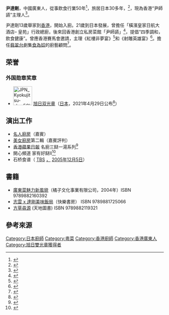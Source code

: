{{Infobox person
| 姓名 = 尹達剛
| 類型 = 廚師
| width = 300px
| 圖片 = 
}}

'''尹達剛'''，中國廣東人，從事飲食行業50年<ref name="大公報">{{cite web | url=http://www.takungpao.com.hk/hongkong/video/2018/0817/204187.html
 | title=大公報.名廚尹達剛：我在日本做「中國料理」 }}{{zh-hant}}</ref>，旅居日本30多年，<ref>{{cite web | url=https://skypost.ulifestyle.com.hk/article/2812624/%E6%97%A5%E7%B1%B3%E7%9B%9B%E5%AE%B4%E6%BB%99%E9%A6%99%E6%B1%9F| title=晴報-日米盛宴滙香江}}{{zh-hant}}</ref>，現為香港“尹師讌”主理人<ref>{{cite web| url=https://hk.appledaily.com/finance/20111209/NEB4K2EEZKQNKFPYT6JWGV2ECY/| title=蘋果日報.尋龍盛讌尹師讌| access-date=2020-11-30| archive-date=2021-06-21| archive-url=https://web.archive.org/web/20210621192541/https://hk.appledaily.com/finance/20111209/NEB4K2EEZKQNKFPYT6JWGV2ECY/}}{{zh-hant}}</ref>。

尹達剛13歲舉家到[[香港|香港]]，開始入廚。21歲到日本發展，曾擔任「橫濱皇家日航大酒店– 皇苑」行政總廚，後來回香港創立私房菜館「尹師讌」<ref>{{cite web| url=https://orientaldaily.on.cc/cnt/news/20120505/00176_078.html| title=東方日報.鄺英志＋尹師讌 星級酒菜擦火花| access-date=2020-11-30| archive-date=2012-07-29| archive-url=https://web.archive.org/web/20120729084104/http://orientaldaily.on.cc/cnt/news/20120505/00176_078.html| dead-url=no}}</ref>，提倡“四季調和，飲食健康”。曾應香港賽馬會邀請，主理《紅樓非夢宴》<ref>{{cite web| url=https://skypost.ulifestyle.com.hk/article/1836902/%E5%90%8D%E5%BB%9A%E3%80%8C%E7%85%AE%E3%80%8D%E7%90%86%20%E7%B4%85%E6%A8%93%E9%9D%9E%E5%A4%A2%E5%AE%B4| title=晴報.名廚「煮」理 紅樓非夢宴| access-date=2020-12-01| archive-date=2017-06-17| archive-url=https://web.archive.org/web/20170617115345/https://skypost.ulifestyle.com.hk/article/1836902/%E5%90%8D%E5%BB%9A%E3%80%8C%E7%85%AE%E3%80%8D%E7%90%86%20%E7%B4%85%E6%A8%93%E9%9D%9E%E5%A4%A2%E5%AE%B4| dead-url=no}}</ref>和《射雕英雄宴》<ref>{{cite web| url=https://orientaldaily.on.cc/cnt/lifestyle/20140504/00326_001.html| title=東方日報.射鵰英雄宴| access-date=2020-12-01| archive-date=2014-05-08| archive-url=https://web.archive.org/web/20140508005624/http://orientaldaily.on.cc/cnt/lifestyle/20140504/00326_001.html| dead-url=no}}</ref>。擔任[[翡翠台|翡翠台]]劇集[[食為奴|食為奴]]的廚藝顧問<ref>{{cite web | url=http://www.etnet.com.hk/www/tc/lifestyle/archive/happydining/23182| title=《食為奴》菜式落入民間}}</ref>。

==荣誉==
===外国勋章奖章===
* [[File:JPN_Kyokujitsu-sho_5Class_BAR.svg|60px]] [[旭日章|旭日双光章]]（[[日本|日本]]，2021年4月29日公布<ref>{{ja}}{{cite web |url=https://www.mofa.go.jp/mofaj/files/100182755.pdf |title=令和3年春の外国人叙勲受章者名簿 |publisher=[[内阁府|内阁府]] |date=2021-04-29 |accessdate=2021-07-02 |archive-date=2021-04-29 |archive-url=https://web.archive.org/web/20210429040545/https://www.mofa.go.jp/mofaj/files/100182755.pdf |dead-url=no }}</ref>）

== 演出工作==
* [[名人廚房|名人廚房]]（嘉賓）
* [[美女廚房|美女廚房]]第二輯（嘉賓評判）
* [[香港蘋果日報|香港蘋果日報]] 名廚三餸一湯系列<ref>{{cite web
 | url=https://hk.feature.appledaily.com/recipe/chefs/5e8ef803a518286500016812/%E5%B0%B9%E9%81%94%E5%89%9B/
 | title=蘋果日報.三餸一湯系列
 | access-date=2020-11-30
 | archive-date=2021-06-23
 | archive-url=https://web.archive.org/web/20210623144516/https://hk.feature.appledaily.com/recipe/chefs/5e8ef803a518286500016812/%E5%B0%B9%E9%81%94%E5%89%9B
 }}{{zh-hant}}</ref>
* 開心頻道 家有好餸II<ref>{{cite web
 | url=http://funchannel.org.hk/2017/11/cuisine-s2-prog05/
 | title=開心節目.家有好餸第二季
 | access-date=2020-11-27
 | archive-date=2021-01-16
 | archive-url=https://web.archive.org/web/20210116232628/http://funchannel.org.hk/2017/11/cuisine-s2-prog05/
 | dead-url=no
 }}{{zh-hant}}</ref>
* 石桥食谱（ [[TBS電視台|TBS]] [[12月5日|，]] [[2005年|2005年]][[12月5日|12月5]][[2005年|日]]）

== 書籍==
* [https://books.google.com.hk/books/about/%E5%BB%A3%E6%9D%B1%E8%8F%9C%E9%AD%85%E5%8A%9B%E6%96%B0%E9%A2%A8%E8%B2%8C.html?id=Q8BoRdiOEsEC&redir_esc=y 廣東菜魅力新風貌]（橘子文化事業有限公司，2004年）ISBN 9789882160392
* [https://www.cp1897.com.hk/product_info.php?BookId=9789881725066 志雲 x 達剛美味飯局]（快樂書房） ISBN 9789881725066  
* [https://www.cp1897.com.hk/product_info.php?BookId=9789882119321 方草尋源] (天地圖書) ISBN 9789882119321 

== 參考來源 ==
[[Category:日本廚師|Category:日本廚師]]
[[Category:粵菜|Category:粵菜]]
[[Category:香港廚師|Category:香港廚師]]
[[Category:香港廣東人|Category:香港廣東人]]
[[Category:旭日雙光章獲得者|Category:旭日雙光章獲得者]]